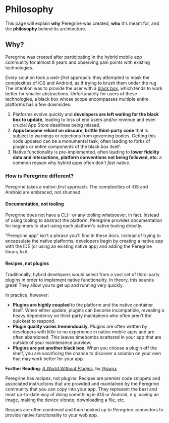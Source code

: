 

# Philosophy

This page will explain **why** Peregrine was created, **who** it's meant for,
and the **philosophy** behind its architecture.

## Why?

Peregrine was created after participating in the hybrid mobile app community
for almost 8 years and observing pain points with existing technologies.

Every solution took a _web-first_ approach: they attempted to mask the
complexities of iOS and Android, as if trying to brush them under the rug The
intention was to provide the user with a [black
box](https://en.wikipedia.org/wiki/Black_box), which tends to work better for
smaller abstractions. Unfortunately for users of these technologies, a black
box whose scope encompasses multiple entire platforms has a few downsides:

1. Platforms evolve quickly and **developers are left waiting for the black box
   to update**, leading to loss of end users and/or revenue and even crucial
   App Store deadlines being missed.
1. **Apps become reliant on obscure, brittle third-party code** that is subject
   to warnings or rejections from governing bodies. Getting this code updated
   can be a monumental task, often leading to forks of plugins or entire
   components of the black box itself.
1. Native functionality is pre-implemented, often leading to **lower fidelity
   data and interactions, platform conventions not being followed, etc**: a
   common reason why hybrid apps often don't _feel_ native.

### How is Peregrine different?

Peregrine takes a _native-first_ approach. The complexities of iOS and Android
are embraced, not shunned.

#### Documentation, not tooling

Peregrine does not have a CLI--or any tooling whatsoever, in fact. Instead of
using tooling to abstract the platform, Peregrine provides documentation for
beginners to start using each platform's native tooling directly.

"Peregrine app" isn't a phrase you'll find in these docs. Instead of trying to
encapsulate the native platforms, developers begin by creating a native app
with the IDE (or using an existing native app) and adding the Peregrine library
to it.

#### Recipes, not plugins

Traditionally, hybrid developers would select from a vast set of third-party
plugins in order to implement native functionality. In theory, this sounds
great! They allow you to get up and running very quickly.

In practice, however:

- **Plugins are highly coupled** to the platform and the native container
  itself. When either update, plugins can become incompatible, revealing a
  heavy dependency on third-party maintainers who often aren't the quickest to
  respond.
- **Plugin quality varies tremendously**. Plugins are often written by
  developers with little to no experience in native mobile apps and are often
  abandoned. This leaves timebombs scattered in your app that are outside of
  your maintenance purview.
- **Plugins are yet another black box**. When you choose a plugin off the
  shelf, you are sacrificing the chance to discover a solution on your own that
  may work better for your app.

**Further Reading**: [_A World Without
Plugins_](https://www.swyx.io/a-world-without-plugins-cig), by
[@swyx](https://twitter.com/swyx)

Peregrine has _recipes_, not plugins. Recipes are premier code snippets and
associated instructions that are provided and maintained by the Peregrine
community that you can copy into your app. They represent the best and most
up-to-date way of doing something in iOS or Android, e.g. saving an image,
making the device vibrate, downloading a file, etc.

Recipes are often combined and then hooked up to Peregrine connectors to
provide native functionality to your web app.

